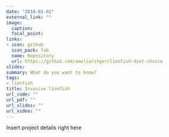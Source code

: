```yaml
---
date: "2018-01-01"
external_link: ""
image:
  caption: 
  focal_point:
links:
- icon: github
  icon_pack: fab
  name: Repository
  url: https://github.com/ameliaritger/lionfish-diet-choice
slides: 
summary: What do you want to know?
tags:
- lionfish
title: Invasive lionfish
url_code: ""
url_pdf: ""
url_slides: ""
url_video: ""
---
```


Insert project details right here